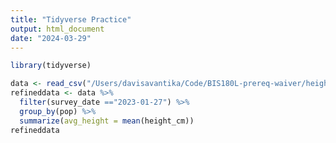 ```yaml
---
title: "Tidyverse Practice"
output: html_document
date: "2024-03-29"
---
```


```r
library(tidyverse)
```
```r
data <- read_csv("/Users/davisavantika/Code/BIS180L-prereq-waiver/height_data_clean.csv")
refineddata <- data %>%
  filter(survey_date =="2023-01-27") %>%
  group_by(pop) %>%
  summarize(avg_height = mean(height_cm))
refineddata
```
